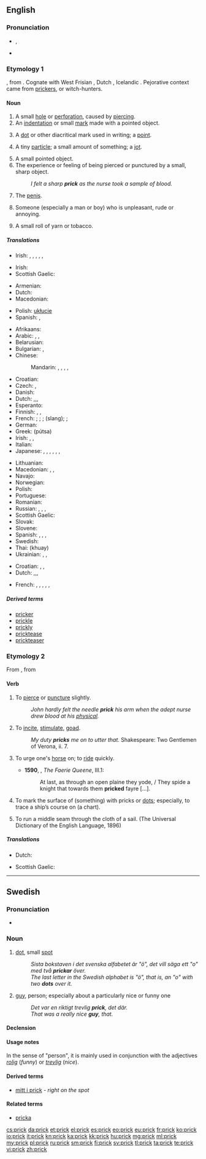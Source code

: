 ==English==
{{wikipedia|dab=prick}}

===Pronunciation===
* {{IPA|/pɹɪk/}}, {{X-SAMPA|/prIk/}}
* {{rhymes|ɪk}}

===Etymology 1===
{{etyl|ang}} {{term|prica}}, from {{proto|Germanic}}. Cognate with West Frisian {{term|prik||small hole}}, Dutch {{term|prik||point, small stick}}, Icelandic {{term|prik||dot, small stick}}. Pejorative context came from [[prickers]], or witch-hunters.

====Noun====
{{en-noun}}

# A small [[hole]] or [[perforation]], caused by [[pierce|piercing]]. {{defdate|from 10th c.}}
# An [[indentation]] or small [[mark]] made with a pointed object. {{defdate|from 10th c.}}
# {{obsolete}} A [[dot]] or other diacritical mark used in writing; a [[point]]. {{defdate|10th-18th c.}}
# {{obsolete}} A tiny [[particle]]; a small amount of something; a [[jot]]. {{defdate|10th-18th c.}}
# A small pointed object. {{defdate|from 10th c.}}
# The experience or feeling of being pierced or punctured by a small, sharp object. {{defdate|from 13th c.}}
#: ''I felt a sharp '''prick''' as the nurse took a sample of blood.''
# {{slang|vulgar}} The [[penis]]. {{defdate|from 16th c.}}
# {{slang|pejorative}} Someone (especially a man or boy) who is unpleasant, rude or annoying. {{defdate|from 16th c.}}
# {{context|now|_|historical}} A small roll of yarn or tobacco. {{defdate|from 17th c.}}

=====Translations=====
{{rfc-tsort|duplicate language: Irish}}
{{trans-top|small pointed object}}
* Irish: {{t-|ga|bior|m}}, {{t-|ga|dealg|f}}, {{t+|ga|tairne|m}}, {{t-|ga|dealg|f}}, {{t-|ga|goineog|f}}, {{t+|ga|tairne|m}}
{{trans-mid}}
* Irish: {{t-|ga|bior|m}}
* Scottish Gaelic: {{t-|gd|stob|m|xs=Scottish Gaelic}}
{{trans-bottom}}

{{trans-top|feeling of being pierced or punctured}}
* Armenian: {{t-|hy|խայթոց|tr=xayt’oc’}}
* Dutch: {{t|nl|prik|n}}
* Macedonian: {{t-|mk|убод|m|tr=úbod}}
{{trans-mid}}
* Polish: [[ukłucie]] {{n}}
* Spanish: {{t-|es|punzada|f}}, {{t+|es|piquete|m}}
{{trans-bottom}}

{{trans-top|(slang) a penis}}
* Afrikaans: {{t-|af|peester}}
* Arabic: {{t+|ar|زب|m|tr=zubb}},  {{t-|ar|زبر|m|tr=zubr}},  {{t-|ar|أير|m|tr='ayr}}
* Belarusian: {{t-|be|хуй|m|tr=xuj|xs=Belarusian}}
* Bulgarian: {{t-|bg|кур|m|tr=kur}}, {{t-|bg|хуй|m|tr=huj}}
* Chinese:
*: Mandarin: {{t-|cmn|雞巴|sc=Hani}},  {{t-|cmn|鸡巴|tr=jība|sc=Hani}},  {{t-|cmn|屌|tr=diǎo|sc=Hani}},  {{qualifier|euphemism}} {{t-|cmn|鳥|sc=Hani}},  {{t-|cmn|鸟|tr=diǎo|sc=Hani}}
* Croatian: {{t-|hr|pimpek|m}}
* Czech: {{t-|cs|lofas|m}}, {{t+|cs|čurák}}
* Danish: {{t+|da|prik|n}}
* Dutch: {{t+|nl|lul}},{{t-|nl|toeter}},{{t+|nl|slurf}}, {{t|nl|pik|m}}
* Esperanto: {{t+|eo|kaco|xs=Esperanto}}
* Finnish: {{t+|fi|kyrpä}}, {{t+|fi|mulkku}}, {{t+|fi|kulli}}
* French: {{t+|fr|bite|f}}; {{t+|fr|paf|m}}; {{t+|fr|pine|f}}; {{t+|fr|queue|f}} (slang); {{t+|fr|vit|m}}; {{t+|fr|zob|m}}
* German: {{t+|de|Pimmel|m}}
* Greek: {{t+|el|πούτσα}} (pútsa) {{f}}
* Irish: {{t-|ga|slat|xs=Irish}}, {{t+|ga|tairne|m}}, {{t+|ga|tairne|m}}
* Italian: {{t+|it|cazzo}}
* Japanese: {{t+|ja|ちんこ|tr=chinko}},  {{t+|ja|ちんぽ|tr=chinpo}},  {{t-|ja|ちんちん|tr=chinchin}},  {{qualifier|of children}} {{t-|ja|おちんちん|tr=o-chinchin}},  {{t-|ja|ぽこちん|tr=pokochin}},  {{t-|ja|まら|tr=mara}},  {{t-|ja|ちんぽこ|tr=chinpoko}}
{{trans-mid}}
* Lithuanian: {{t-|lt|bybis|xs=Lithuanian}}
* Macedonian: {{t-|mk|стап|m|tr=stáp}},  {{t-|mk|мандало|n|tr=mándalo}},  {{t-|mk|кур|m|tr=kur}}
* Navajo: {{tø|nv|acho'}}
* Norwegian: {{t+|no|pikk}}
* Polish: {{t+|pl|chuj}}
* Portuguese: {{t+|pt|pau}}
* Romanian: {{t+|ro|pula}}
* Russian: {{t+|ru|хуй|m|tr=xuj}}, {{t+|ru|хер|m|tr=xer}},  {{qualifier|mild}} {{t+|ru|член|m|tr=člen}},  {{qualifier|of children}} {{t+|ru|писюн|m|tr=pisjún}}
* Scottish Gaelic: {{t-|gd|bod|xs=Scottish Gaelic}}
* Slovak: {{t+|sk|kokot}}
* Slovene: {{t-|sl|kurac}}
* Spanish: {{t-|es|reata|f}}, {{qualifier|Mexico, California}} {{t+|es|macana|f}}, {{qualifier|Spain}} {{t+|es|polla|f}}, {{t+|es|verga|f}}
* Swedish: {{t+|sv|kuk}}
* Thai: {{t+|th|ควย}} (khuay)
* Ukrainian: {{t+|uk|хуй|m|tr=xuj|xs=Ukrainian}},  {{qualifier|of children}} {{t-|uk|пісюн|m|tr=pisjún|xs=Ukrainian}}, {{t-|uk|прутень|m|tr=prúten'|sc=Cyrl}}
{{trans-bottom}}

{{trans-top|An annoying person}}
* Croatian: {{t-|hr|pizdek|m}}, {{t-|hr|pizdun|m}}, {{t-|hr|pizdun|m}}
* Dutch: {{t+|nl|lul}},{{t+|nl|pestkop}},{{t+|nl|onnozelaar}},{{t+|nl|oen}}
{{trans-mid}}
* French: {{t-|fr|petit con|m}}, {{t+|fr|emmerdeur|m}}, {{t+|fr|pédé|m}}, {{t+|fr|connard|m}}, {{t+|fr|andouille|f}}, {{t+|fr|enfoiré|m}}
{{trans-bottom}}

=====Derived terms=====
* [[pricker]]
* [[prickle]]
* [[prickly]]
* [[pricktease]]
* [[prickteaser]]

===Etymology 2===
From {{etyl|enm|en}} {{term|prikken||lang=enm}}, from {{etyl|ang|en}} {{term|prician||lang=ang}}

====Verb====
{{en-verb}}

# {{transitive}} To [[pierce]] or [[puncture]] slightly. {{defdate|from 11th c.}}
#: ''John hardly felt the needle '''prick''' his arm when the adept nurse drew blood at his [[physical]].''
# {{transitive}} To [[incite]], [[stimulate]], [[goad]]. {{defdate|from 13th c.}}
#: ''My duty '''pricks''' me on to utter that.'' Shakespeare: Two Gentlemen of Verona, ii. 7.
# {{intransitive|archaic}} To urge one's [[horse]] on; to [[ride]] quickly. {{defdate|from 14th c.}}
#* '''1590''', {{w|Edmund Spenser}}, ''The Faerie Queene'', III.1:
#*: At last, as through an open plaine they yode, / They spide a knight that towards them '''pricked''' fayre [...].
# {{context|transitive|chiefly|_|nautical}} To mark the surface of (something) with pricks or [[dots]]; especially, to trace a ship’s course on (a chart). {{defdate|from 16th c.}}
# {{nautical|obsolete}} To run a middle seam through the cloth of a sail. (The Universal Dictionary of the English Language, 1896)

=====Translations=====
{{trans-top|pierce}}
* Dutch: {{t+|nl|prik}}
{{trans-mid}}
* Scottish Gaelic: {{t-|gd|stob|xs=Scottish Gaelic}}
{{trans-bottom}}

{{trans-top|urge, goad}}
{{trans-mid}}
{{trans-bottom}}

----

==Swedish==

===Pronunciation===
* {{audio|Sv-en prick.ogg|audio}}

===Noun===
{{sv-noun|g=c}}

# [[dot]], small [[spot]]
#: ''Sista bokstaven i det svenska alfabetet är "ö", det vill säga ett "o" med två '''prickar''' över.''
#: ''The last letter in the Swedish alphabet is "ö", that is, an "o" with two '''dots''' over it.''
# [[guy]], person; especially about a particularly nice or funny one
#: ''Det var en riktigt trevlig '''prick''', det där.''
#: ''That was a really nice '''guy''', that.''

====Declension====
{{sv-noun-reg-ar}}

====Usage notes====
In the sense of "person", it is mainly used in conjunction with the adjectives ''[[rolig]]'' (''funny'') or ''[[trevlig]]'' (''nice'').

====Derived terms====
* [[mitt i prick]] - ''right on the spot''

====Related terms====
* [[pricka]]

[[cs:prick]]
[[da:prick]]
[[et:prick]]
[[el:prick]]
[[es:prick]]
[[eo:prick]]
[[eu:prick]]
[[fr:prick]]
[[ko:prick]]
[[io:prick]]
[[it:prick]]
[[kn:prick]]
[[ka:prick]]
[[kk:prick]]
[[hu:prick]]
[[mg:prick]]
[[ml:prick]]
[[my:prick]]
[[pl:prick]]
[[ru:prick]]
[[sm:prick]]
[[fi:prick]]
[[sv:prick]]
[[tl:prick]]
[[ta:prick]]
[[te:prick]]
[[vi:prick]]
[[zh:prick]]